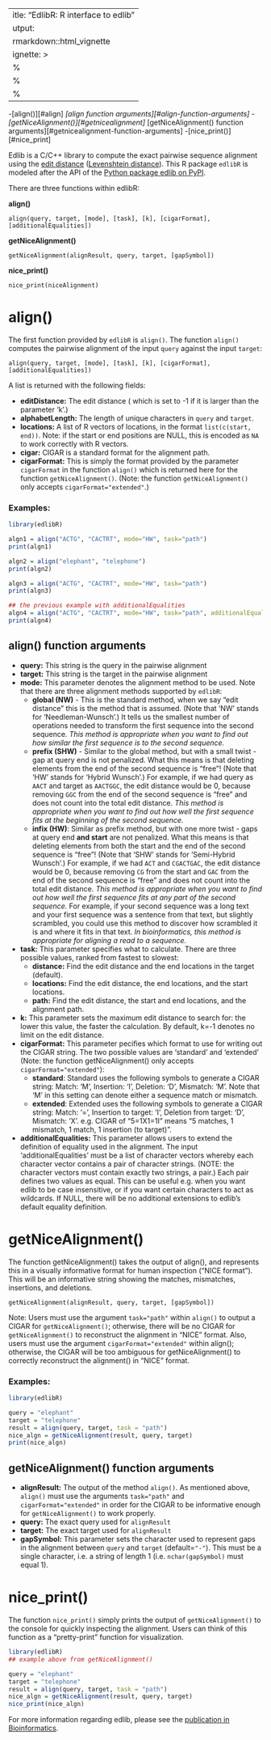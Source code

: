  ---
title: "EdlibR: R interface to edlib"
output: 
  rmarkdown::html_vignette
vignette: >
  %\VignetteIndexEntry{EdlibR}
  %\VignetteEngine{knitr::rmarkdown}
  %\VignetteEncoding{UTF-8}
---

-[align()][#align]
  *[align function arguments][#align-function-arguments]
-[getNiceAlignment()][#getnicealignment]
  *[getNiceAlignment() function arguments][#getnicealignment-function-arguments]
-[nice_print()][#nice_print]

Edlib is a C/C++ library to compute the exact pairwise sequence alignment using the [edit distance](https://en.wikipedia.org/wiki/Edit_distance) ([Levenshtein distance](https://en.wikipedia.org/wiki/Levenshtein_distance)). This R package `edlibR` is modeled after the API of the [Python package edlib on PyPI](https://pypi.org/project/edlib/). 

There are three functions within edlibR:

**align()**

```
align(query, target, [mode], [task], [k], [cigarFormat], [additionalEqualities])
```

**getNiceAlignment()**

```
getNiceAlignment(alignResult, query, target, [gapSymbol])
```

**nice_print()**

```
nice_print(niceAlignment)
```

# align()

The first function provided by `edlibR` is `align()`. The function `align()` computes the pairwise alignment of the input `query` against the input `target`:

```
align(query, target, [mode], [task], [k], [cigarFormat], [additionalEqualities])
```

A list is returned with the following fields:

* **editDistance:** The edit distance ( which is set to -1 if it is larger than the parameter 'k'.)
* **alphabetLength:** The length of unique characters in `query` and `target`.
* **locations:** A list of R vectors of locations, in the format `list(c(start, end))`. Note: if the start or end positions are NULL, this is encoded as `NA` to work correctly with R vectors.
* **cigar:** CIGAR is a standard format for the alignment path.
* **cigarFormat:** This is simply the format provided by the parameter `cigarFormat` in the function `align()` which is returned here for the function `getNiceAlignment()`. (Note: the function `getNiceAlignment()` only accepts `cigarFormat="extended"`.)

### Examples:

```r
library(edlibR)

algn1 = align("ACTG", "CACTRT", mode="HW", task="path")
print(algn1)
```

```r
algn2 = align("elephant", "telephone")
print(algn2)
```

```r
algn3 = align("ACTG", "CACTRT", mode="HW", task="path")
print(algn3)
```


```r
## the previous example with additionalEqualities 
algn4 = align("ACTG", "CACTRT", mode="HW", task="path", additionalEqualities=list(c("R", "A"), c("R", "G")))
print(algn4)
```


## align() function arguments 

* **query:** This string is the query in the pairwise alignment
* **target:** This string is the target in the pairwise alignment
* **mode:** This parameter denotes the alignment method to be used. Note that there are three alignment methods supported by `edlibR`:
    * **global (NW)** - This is the standard method, when we say "edit distance" this is the method that is assumed. (Note that 'NW' stands for 'Needleman-Wunsch'.) It tells us the smallest number of operations needed to transform the first sequence into the second sequence. *This method is appropriate when you want to find out how similar the first sequence is to the second sequence.*
    * **prefix (SHW)** - Similar to the global method, but with a small twist - gap at query end is not penalized. What this means is that deleting elements from the end of the second sequence is "free"! (Note that 'HW' stands for 'Hybrid Wunsch'.) For example, if we had query as `AACT` and target as `AACTGGC`, the edit distance would be 0, because removing `GGC` from the end of the second sequence is "free" and does not count into the total edit distance. *This method is appropriate when you want to find out how well the first sequence fits at the beginning of the second sequence.*
    * **infix (HW)**: Similar as prefix method, but with one more twist - gaps at query end **and start** are not penalized. What this means is that deleting elements from both the start and the end of the second sequence is "free"! (Note that 'SHW' stands for 'Semi-Hybrid Wunsch'.) For example, if we had `ACT` and `CGACTGAC`, the edit distance would be 0, because removing `CG` from the start and `GAC` from the end of the second sequence is "free" and does not count into the total edit distance. *This method is appropriate when you want to find out how well the first sequence fits at any part of the second sequence.* For example, if your second sequence was a long text and your first sequence was a sentence from that text, but slightly scrambled, you could use this method to discover how scrambled it is and where it fits in that text.
    *In bioinformatics, this method is appropriate for aligning a read to a sequence.*
* **task:** This parameter specifies what to calculate. There are three possible values, ranked from fastest to slowest:
    * **distance:** Find the edit distance and the end locations in the target (default).
    * **locations:** Find the edit distance, the end locations, and the start locations.
    * **path:** Find the edit distance, the start and end locations, and the alignment path.
* **k:** This parameter sets the maximum edit distance to search for: the lower this value, the faster the calculation. By default, k=-1 denotes no limit on the edit distance.
* **cigarFormat:** This parameter pecifies which format to use for writing out the CIGAR string. The two possible values are 'standard' and 'extended' (Note: the function getNiceAlignment() only accepts `cigarFormat="extended"`):
    * **standard**: Standard uses the following symbols to generate a CIGAR string:  Match: 'M', Insertion: 'I', Deletion: 'D', Mismatch: 'M'. Note that 'M' in this setting can denote either a sequence match or mismatch.
    * **extended**: Extended uses the following symbols to generate a CIGAR string: Match: '=', Insertion to target: 'I', Deletion from target: 'D', Mismatch: 'X'. e.g. CIGAR of "5=1X1=1I" means "5 matches, 1 mismatch, 1 match, 1 insertion (to target)".
* **additionalEqualities:** This parameter allows users to extend the definition of equality used in the alignment. The input 'additionalEqualities' must be a list of character vectors whereby each character vector contains a pair of character strings. (NOTE: the character vectors must contain exactly two strings, a pair.) Each pair defines two values as equal. This can be useful e.g. when you want edlib to be case insensitive, or if you want certain characters to act as wildcards. If NULL, there will be no additional extensions to edlib's default equality definition.


# getNiceAlignment()

The function getNiceAlignment() takes the output of align(), and represents this in a visually informative format for human inspection ("NICE format"). This will be an informative string showing the matches, mismatches, insertions, and deletions.

```
getNiceAlignment(alignResult, query, target, [gapSymbol])
```

Note: Users must use the argument `task="path"` within `align()` to output a CIGAR for `getNiceAlignment()`; otherwise, there will be no CIGAR for `getNiceAlignment()` to reconstruct the alignment in "NICE" format. Also, users must use the argument `cigarFormat="extended"` within align(); otherwise, the CIGAR will be too ambiguous for getNiceAlignment() to correctly reconstruct the alignment() in "NICE" format.

### Examples:

```r
library(edlibR)

query = "elephant"
target = "telephone"
result = align(query, target, task = "path")
nice_algn = getNiceAlignment(result, query, target)
print(nice_algn)
```

## getNiceAlignment() function arguments 

* **alignResult:** The output of the method `align()`. As mentioned above, `align()` must use the arguments `task="path"` and `cigarFormat="extended"` in order for the CIGAR to be informative enough for `getNiceAlignment()` to work properly.
* **query:** The exact query used for `alignResult`
* **target:** The exact target used for `alignResult`
* **gapSymbol:** This parameter sets the character used to represent gaps in the alignment between `query` and `target` (default=`"-"`). This must be a single character, i.e. a string of length 1 (i.e. `nchar(gapSymbol)` must equal 1).

# nice_print()

The function `nice_print()` simply prints the output of `getNiceAlignment()` to the console for quickly inspecting the alignment. Users can think of this function as a "pretty-print" function for visualization. 

```r
library(edlibR)
## example above from getNiceAlignment()

query = "elephant"
target = "telephone"
result = align(query, target, task = "path")
nice_algn = getNiceAlignment(result, query, target)
nice_print(nice_algn)
```


For more information regarding edlib, please see the [publication in Bioinformatics](https://academic.oup.com/bioinformatics/article/33/9/1394/2964763).



